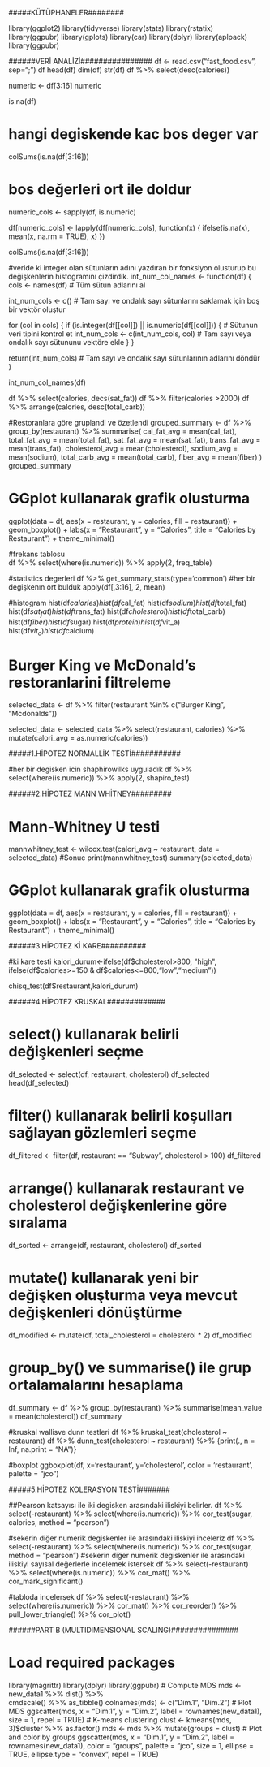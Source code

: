 #####KÜTÜPHANELER########

library(ggplot2)
library(tidyverse)
library(stats)
library(rstatix)  
library(ggpubr)
library(gplots)
library(car)
library(dplyr)
library(aplpack)
library(ggpubr)

######VERİ ANALİZİ################
df <- read.csv("fast_food.csv", sep=";")
df
head(df)
dim(df)
str(df)
df %>% select(desc(calories))

numeric <- df[3:16]
numeric

is.na(df)

# hangi degiskende kac  bos deger var
colSums(is.na(df[3:16])) 

# bos değerleri ort ile doldur
numeric_cols <- sapply(df, is.numeric)

df[numeric_cols] <- lapply(df[numeric_cols], function(x) {
  ifelse(is.na(x), mean(x, na.rm = TRUE), x)
})

colSums(is.na(df[3:16]))


#veride ki integer olan sütunların adını yazdıran bir fonksiyon olusturup bu değişkenlerin histogramını çizdirdik.
int_num_col_names <- function(df) {
  cols <- names(df)  # Tüm sütun adlarını al
  
  int_num_cols <- c()  # Tam sayı ve ondalık sayı sütunlarını saklamak için boş bir vektör oluştur
  
  for (col in cols) {
    if (is.integer(df[[col]]) || is.numeric(df[[col]])) {  # Sütunun veri tipini kontrol et
      int_num_cols <- c(int_num_cols, col)  # Tam sayı veya ondalık sayı sütununu vektöre ekle
    }
  }
  
  return(int_num_cols)  # Tam sayı ve ondalık sayı sütunlarının adlarını döndür
}

 int_num_col_names(df)
 


df %>% select(calories, decs(sat_fat))
df %>% filter(calories >2000)
df %>% arrange(calories, desc(total_carb))

#Restoranlara göre gruplandi ve özetlendi
grouped_summary <- df %>%
  group_by(restaurant) %>%
  summarise(
    cal_fat_avg = mean(cal_fat),
    total_fat_avg = mean(total_fat),
    sat_fat_avg = mean(sat_fat),
    trans_fat_avg = mean(trans_fat),
    cholesterol_avg = mean(cholesterol),
    sodium_avg = mean(sodium),
    total_carb_avg = mean(total_carb),
    fiber_avg = mean(fiber)
  )
grouped_summary

# GGplot kullanarak grafik olusturma
ggplot(data = df, aes(x = restaurant, y = calories, fill = restaurant)) +
  geom_boxplot() +
  labs(x = "Restaurant", y = "Calories", title = "Calories by Restaurant") +
  theme_minimal()

#frekans tablosu  
df %>% select(where(is.numeric)) %>% 
  apply(2, freq_table)
  


#statistics degerleri
df %>% get_summary_stats(type='common')
#her bir degişkenın ort bulduk
apply(df[,3:16], 2, mean) 

#histogram
hist(df$calories)  
hist(df$cal_fat) 
hist(df$sodium)
hist(df$total_fat)
hist(df$sat_fat)
hist(df$trans_fat)
hist(df$cholesterol)
hist(df$total_carb)
hist(df$fiber)
hist(df$sugar)
hist(df$protein)
hist(df$vit_a)
hist(df$vit_c)
hist(df$calcium)


# Burger King ve McDonald's restoranlarini filtreleme
selected_data <- df %>%
  filter(restaurant %in% c("Burger King", "Mcdonalds"))

selected_data <- selected_data %>%
  select(restaurant, calories) %>%
  mutate(calori_avg = as.numeric(calories))
  


#####1.HİPOTEZ NORMALLİK TESTİ###########

#her bir degisken icin shaphirowilks uyguladık
df %>% select(where(is.numeric)) %>% 
  apply(2, shapiro_test)

######2.HİPOTEZ MANN WHİTNEY#########

# Mann-Whitney U testi
mannwhitney_test <- wilcox.test(calori_avg ~ restaurant, data = selected_data)
#Sonuc
print(mannwhitney_test)
summary(selected_data)

# GGplot kullanarak grafik olusturma
ggplot(data = df, aes(x = restaurant, y = calories, fill = restaurant)) +
  geom_boxplot() +
  labs(x = "Restaurant", y = "Calories", title = "Calories by Restaurant") +
  theme_minimal()

######3.HİPOTEZ Kİ KARE########## 

#ki kare testi
kalori_durum<-ifelse(df$cholesterol>800, "high",
                     ifelse(df$calories>=150 & df$calories<=800,"low","medium"))


chisq_test(df$restaurant,kalori_durum)



######4.HİPOTEZ KRUSKAL#############

# select() kullanarak belirli değişkenleri seçme
df_selected <- select(df, restaurant, cholesterol)
df_selected
head(df_selected)

# filter() kullanarak belirli koşulları sağlayan gözlemleri seçme
df_filtered <- filter(df, restaurant == "Subway", cholesterol > 100)
df_filtered

# arrange() kullanarak restaurant ve cholesterol değişkenlerine göre sıralama
df_sorted <- arrange(df, restaurant, cholesterol)
df_sorted 

# mutate() kullanarak yeni bir değişken oluşturma veya mevcut değişkenleri dönüştürme
df_modified <- mutate(df, total_cholesterol = cholesterol * 2)
df_modified

# group_by() ve summarise() ile grup ortalamalarını hesaplama
df_summary <- df %>%
  group_by(restaurant) %>%
  summarise(mean_value = mean(cholesterol))
df_summary

#kruskal wallisve dunn testleri
df %>% kruskal_test(cholesterol ~ restaurant)
df %>% dunn_test(cholesterol ~ restaurant) %>% 
  {print(., n = Inf, na.print = "NA")}

#boxplot
ggboxplot(df, x='restaurant', y='cholesterol',
          color = 'restaurant',
          palette = "jco")



#####5.HİPOTEZ KOLERASYON TESTİ#######

##Pearson katsayısı ile iki degisken arasındaki iliskiyi belirler.
df %>% select(-restaurant) %>% select(where(is.numeric)) %>% 
  cor_test(sugar, calories, method = "pearson")
  
#sekerin diğer numerik degiskenler ile arasındaki iliskiyi inceleriz
df %>% select(-restaurant) %>% select(where(is.numeric)) %>% 
  cor_test(sugar, method = "pearson")
#sekerin diğer numerik degiskenler ile arasındaki iliskiyi sayısal değerlerle incelemek istersek
df %>% select(-restaurant) %>% select(where(is.numeric)) %>% 
  cor_mat() %>%  cor_mark_significant()

#tabloda incelersek
df %>% select(-restaurant) %>% select(where(is.numeric)) %>% 
  cor_mat() %>% 
  cor_reorder() %>%
  pull_lower_triangle() %>% 
  cor_plot()



######PART B (MULTIDIMENSIONAL SCALING)###############

# Load required packages
library(magrittr)
library(dplyr)
library(ggpubr)
# Compute MDS
mds <- new_data1 %>%
  dist() %>%          
  cmdscale() %>%
  as_tibble()
colnames(mds) <- c("Dim.1", "Dim.2")
# Plot MDS
ggscatter(mds, x = "Dim.1", y = "Dim.2", 
          label = rownames(new_data1),
          size = 1,
          repel = TRUE)
# K-means clustering
clust <- kmeans(mds, 3)$cluster %>%
  as.factor()
mds <- mds %>%
  mutate(groups = clust)
# Plot and color by groups
ggscatter(mds, x = "Dim.1", y = "Dim.2", 
          label = rownames(new_data1),
          color = "groups",
          palette = "jco",
          size = 1, 
          ellipse = TRUE,
          ellipse.type = "convex",
          repel = TRUE)





